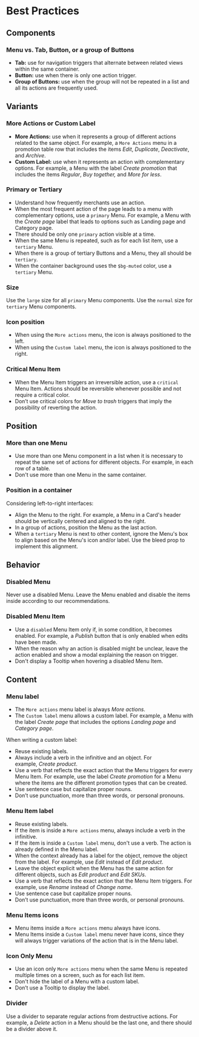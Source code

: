 # Best Practices

## Components

### Menu vs. Tab, Button, or a group of Buttons

- **Tab:** use for navigation triggers that alternate between related views within the same container.
- **Button:** use when there is only one action trigger.
- **Group of Buttons:** use when the group will not be repeated in a list and all its actions are frequently used.

## Variants

### More Actions or Custom Label

- **More Actions:** use when it represents a group of different actions related to the same object. For example, a `More Actions` menu in a promotion table row that includes the items *Edit*, *Duplicate*, *Deactivate*, and *Archive*.
- **Custom Label:** use when it represents an action with complementary options. For example, a Menu with the label *Create promotion* that includes the items *Regular*, *Buy together,* and *More for less*.

### Primary or Tertiary

- Understand how frequently merchants use an action.
- When the most frequent action of the page leads to a menu with complementary options, use a `primary` Menu. For example, a Menu with the *Create page* label that leads to options such as Landing page and Category page.
- There should be only one `primary` action visible at a time.
- When the same Menu is repeated, such as for each list item, use a `tertiary` Menu.
- When there is a group of tertiary Buttons and a Menu, they all should be `tertiary`.
- When the container background uses the `$bg-muted` color, use a `tertiary` Menu.

### Size

Use the `large` size for all `primary` Menu components. Use the `normal` size for `tertiary` Menu components.

### Icon position

- When using the `More actions` menu, the icon is always positioned to the left.
- When using the `Custom label` menu, the icon is always positioned to the right.

### Critical Menu Item

- When the Menu Item triggers an irreversible action, use a `critical` Menu Item. Actions should be reversible whenever possible and not require a critical color.
- Don’t use critical colors for *Move to trash* triggers that imply the possibility of reverting the action.

## Position

### More than one Menu

- Use more than one Menu component in a list when it is necessary to repeat the same set of actions for different objects. For example, in each row of a table.
- Don't use more than one Menu in the same container.

### Position in a container

Considering left-to-right interfaces:

- Align the Menu to the right. For example, a Menu in a Card's header should be vertically centered and aligned to the right.
- In a group of actions, position the Menu as the last action.
- When a `tertiary` Menu is next to other content, ignore the Menu's box to align based on the Menu's icon and/or label. Use the bleed prop to implement this alignment.

## Behavior

### Disabled Menu

Never use a disabled Menu. Leave the Menu enabled and disable the items inside according to our recommendations.

### Disabled Menu Item

- Use a `disabled` Menu Item only if, in some condition, it becomes enabled. For example, a *Publish* button that is only enabled when edits have been made.
- When the reason why an action is disabled might be unclear, leave the action enabled and show a modal explaining the reason on trigger.
- Don't display a Tooltip when hovering a disabled Menu Item.

## Content

### Menu label

- The `More actions` menu label is always *More actions*.
- The `Custom label` menu allows a custom label. For example, a Menu with the label *Create page* that includes the options *Landing page* and *Category page*.

When writing a custom label:

- Reuse existing labels.
- Always include a verb in the infinitive and an object. For example, *Create product*.
- Use a verb that reflects the exact action that the Menu triggers for every Menu Item. For example, use the label *Create promotion* for a Menu where the items are the different promotion types that can be created.
- Use sentence case but capitalize proper nouns.
- Don’t use punctuation, more than three words, or personal pronouns.

### Menu Item label

- Reuse existing labels.
- If the item is inside a `More actions` menu, always include a verb in the infinitive.
- If the item is inside a `Custom label` menu, don't use a verb. The action is already defined in the Menu label.
- When the context already has a label for the object, remove the object from the label. For example, use *Edit* instead of *Edit product*.
- Leave the object explicit when the Menu has the same action for different objects, such as *Edit product* and *Edit SKUs*.
- Use a verb that reflects the exact action that the Menu Item triggers. For example, use *Rename* instead of *Change name*.
- Use sentence case but capitalize proper nouns.
- Don’t use punctuation, more than three words, or personal pronouns.

### Menu Items icons

- Menu items inside a `More actions` menu always have icons.
- Menu Items inside a `Custom label` menu never have icons, since they will always trigger variations of the action that is in the Menu label.

### Icon Only Menu

- Use an icon only `More actions` menu when the same Menu is repeated multiple times on a screen, such as for each list item.
- Don't hide the label of a Menu with a custom label.
- Don’t use a Tooltip to display the label.

### Divider

Use a divider to separate regular actions from destructive actions. For example, a *Delete* action in a Menu should be the last one, and there should be a divider above it.